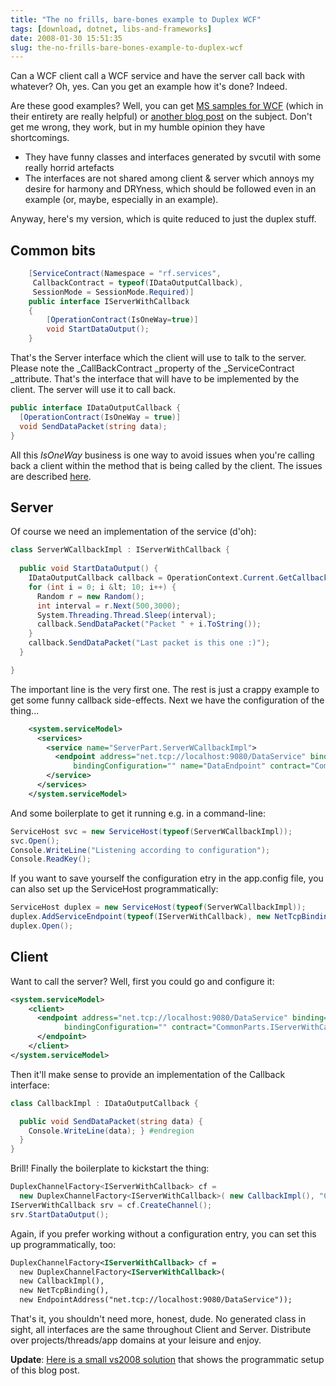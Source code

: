 ```yaml
---
title: "The no frills, bare-bones example to Duplex WCF"
tags: [download, dotnet, libs-and-frameworks]
date: 2008-01-30 15:51:35
slug: the-no-frills-bare-bones-example-to-duplex-wcf
---
```


Can a WCF client call a WCF service and have the server call back with whatever? Oh, yes. Can you get an example how it's done? Indeed.

Are these good examples? Well, you can get [MS samples for WCF](http://www.microsoft.com/downloads/thankyou.aspx?familyId=2611a6ff-fd2d-4f5b-a672-c002f1c09ccd&amp;displayLang=en) (which in their entirety are really helpful) or [another blog post](http://dotnetaddict.dotnetdevelopersjournal.com/wcf_alarmclock.htm) on the subject. Don't get me wrong, they work, but in my humble opinion they have shortcomings.

*   They have funny classes and interfaces generated by svcutil with some really horrid artefacts  
*   The interfaces are not shared among client &amp; server which annoys my desire for harmony and DRYness, which should be followed even in an example (or, maybe, especially in an example). 

Anyway, here's my version, which is quite reduced to just the duplex stuff.

## Common bits

```csharp
    [ServiceContract(Namespace = "rf.services", 
     CallbackContract = typeof(IDataOutputCallback), 
     SessionMode = SessionMode.Required)]
    public interface IServerWithCallback
    {
        [OperationContract(IsOneWay=true)]
        void StartDataOutput();
    }
```

That's the Server interface which the client will use to talk to the server. Please note the _CallBackContract _property of the _ServiceContract _attribute. That's the interface that will have to be implemented by the client. The server will use it to call back.
```csharp 
public interface IDataOutputCallback { 
  [OperationContract(IsOneWay = true)] 
  void SendDataPacket(string data); 
}
```

All this _IsOneWay_ business is one way to avoid issues when you're calling back a client within the method that is being called by the client. The issues are described [here](http://www.codeproject.com/KB/WCF/WCF_Duplex_UI_Threads.aspx).

## Server

Of course we need an implementation of the service (d'oh): 

```csharp
class ServerWCallbackImpl : IServerWithCallback { 
  
  public void StartDataOutput() { 
    IDataOutputCallback callback = OperationContext.Current.GetCallbackChannel<IDataOutputCallback>(); 
    for (int i = 0; i &lt; 10; i++) { 
      Random r = new Random(); 
      int interval = r.Next(500,3000); 
      System.Threading.Thread.Sleep(interval); 
      callback.SendDataPacket("Packet " + i.ToString()); 
    } 
    callback.SendDataPacket("Last packet is this one :)"); 
  }

}
```

The important line is the very first one. The rest is just a crappy example to get some funny callback side-effects. Next we have the configuration of the thing...

```xml
    <system.serviceModel>
      <services>
        <service name="ServerPart.ServerWCallbackImpl">
          <endpoint address="net.tcp://localhost:9080/DataService" binding="netTcpBinding"
              bindingConfiguration="" name="DataEndpoint" contract="CommonParts.IServerWithCallback" />
        </service>
      </services>
    </system.serviceModel>
```

And some boilerplate to get it running e.g. in a command-line:

```csharp
ServiceHost svc = new ServiceHost(typeof(ServerWCallbackImpl)); 
svc.Open(); 
Console.WriteLine("Listening according to configuration"); 
Console.ReadKey(); 
```

If you want to save yourself the configuration etry in the app.config file, you can also set up the ServiceHost programmatically:

```csharp
ServiceHost duplex = new ServiceHost(typeof(ServerWCallbackImpl)); 
duplex.AddServiceEndpoint(typeof(IServerWithCallback), new NetTcpBinding(), "net.tcp://localhost:9080/DataService"); 
duplex.Open();
``` 

## Client

Want to call the server? Well, first you could go and configure it:

```xml
<system.serviceModel>
    <client>
      <endpoint address="net.tcp://localhost:9080/DataService" binding="netTcpBinding"
            bindingConfiguration="" contract="CommonParts.IServerWithCallback" name="Callback">
      </endpoint>
    </client>
</system.serviceModel>
```

Then it'll make sense to provide an implementation of the Callback interface:

```csharp
class CallbackImpl : IDataOutputCallback { 

  public void SendDataPacket(string data) { 
    Console.WriteLine(data); } #endregion 
  }
}
```

Brill! Finally the boilerplate to kickstart the thing:

```csharp
DuplexChannelFactory<IServerWithCallback> cf = 
  new DuplexChannelFactory<IServerWithCallback>( new CallbackImpl(), "Callback"); 
IServerWithCallback srv = cf.CreateChannel(); 
srv.StartDataOutput(); 
```

Again, if you prefer working without a configuration entry, you can set this up programmatically, too:

```xml
DuplexChannelFactory<IServerWithCallback> cf = 
  new DuplexChannelFactory<IServerWithCallback>(
  new CallbackImpl(), 
  new NetTcpBinding(), 
  new EndpointAddress("net.tcp://localhost:9080/DataService"));
```

That's it, you shouldn't need more, honest, dude. No generated class in sight, all interfaces are the same throughout Client and Server. Distribute over projects/threads/app domains at your leisure and enjoy.

**Update**: [Here is a small vs2008 solution](/assets/RF.WCF.Callback.zip) that shows the programmatic setup of this blog post.